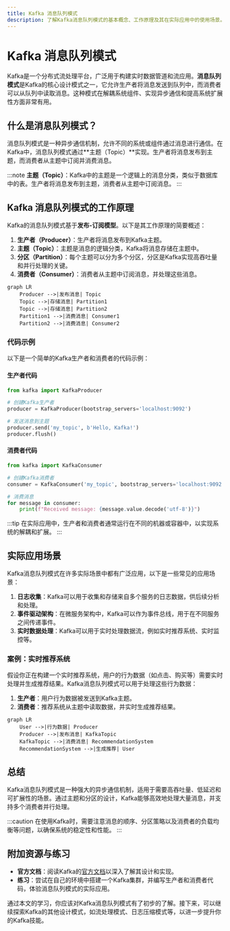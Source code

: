 ```yaml
---
title: Kafka 消息队列模式
description: 了解Kafka消息队列模式的基本概念、工作原理及其在实际应用中的使用场景。适合初学者掌握Kafka的核心设计模式。
---
```


# Kafka 消息队列模式

Kafka是一个分布式流处理平台，广泛用于构建实时数据管道和流应用。**消息队列模式**是Kafka的核心设计模式之一，它允许生产者将消息发送到队列中，而消费者可以从队列中读取消息。这种模式在解耦系统组件、实现异步通信和提高系统扩展性方面非常有用。

## 什么是消息队列模式？

消息队列模式是一种异步通信机制，允许不同的系统或组件通过消息进行通信。在Kafka中，消息队列模式通过**主题（Topic）**实现。生产者将消息发布到主题，而消费者从主题中订阅并消费消息。

:::note
**主题（Topic）**：Kafka中的主题是一个逻辑上的消息分类，类似于数据库中的表。生产者将消息发布到主题，消费者从主题中订阅消息。
:::

## Kafka 消息队列模式的工作原理

Kafka的消息队列模式基于**发布-订阅模型**。以下是其工作原理的简要概述：

1. **生产者（Producer）**：生产者将消息发布到Kafka主题。
2. **主题（Topic）**：主题是消息的逻辑分类，Kafka将消息存储在主题中。
3. **分区（Partition）**：每个主题可以分为多个分区，分区是Kafka实现高吞吐量和并行处理的关键。
4. **消费者（Consumer）**：消费者从主题中订阅消息，并处理这些消息。

```mermaid
graph LR
    Producer -->|发布消息| Topic
    Topic -->|存储消息| Partition1
    Topic -->|存储消息| Partition2
    Partition1 -->|消费消息| Consumer1
    Partition2 -->|消费消息| Consumer2
```

### 代码示例

以下是一个简单的Kafka生产者和消费者的代码示例：

#### 生产者代码

```python
from kafka import KafkaProducer

# 创建Kafka生产者
producer = KafkaProducer(bootstrap_servers='localhost:9092')

# 发送消息到主题
producer.send('my_topic', b'Hello, Kafka!')
producer.flush()
```

#### 消费者代码

```python
from kafka import KafkaConsumer

# 创建Kafka消费者
consumer = KafkaConsumer('my_topic', bootstrap_servers='localhost:9092')

# 消费消息
for message in consumer:
    print(f"Received message: {message.value.decode('utf-8')}")
```

:::tip
在实际应用中，生产者和消费者通常运行在不同的机器或容器中，以实现系统的解耦和扩展。
:::

## 实际应用场景

Kafka消息队列模式在许多实际场景中都有广泛应用，以下是一些常见的应用场景：

1. **日志收集**：Kafka可以用于收集和存储来自多个服务的日志数据，供后续分析和处理。
2. **事件驱动架构**：在微服务架构中，Kafka可以作为事件总线，用于在不同服务之间传递事件。
3. **实时数据处理**：Kafka可以用于实时处理数据流，例如实时推荐系统、实时监控等。

### 案例：实时推荐系统

假设你正在构建一个实时推荐系统，用户的行为数据（如点击、购买等）需要实时处理并生成推荐结果。Kafka消息队列模式可以用于处理这些行为数据：

1. **生产者**：用户行为数据被发送到Kafka主题。
2. **消费者**：推荐系统从主题中读取数据，并实时生成推荐结果。

```mermaid
graph LR
    User -->|行为数据| Producer
    Producer -->|发布消息| KafkaTopic
    KafkaTopic -->|消费消息| RecommendationSystem
    RecommendationSystem -->|生成推荐| User
```

## 总结

Kafka消息队列模式是一种强大的异步通信机制，适用于需要高吞吐量、低延迟和可扩展性的场景。通过主题和分区的设计，Kafka能够高效地处理大量消息，并支持多个消费者并行处理。

:::caution
在使用Kafka时，需要注意消息的顺序、分区策略以及消费者的负载均衡等问题，以确保系统的稳定性和性能。
:::

## 附加资源与练习

- **官方文档**：阅读Kafka的[官方文档](https://kafka.apache.org/documentation/)以深入了解其设计和实现。
- **练习**：尝试在自己的环境中搭建一个Kafka集群，并编写生产者和消费者代码，体验消息队列模式的实际应用。

通过本文的学习，你应该对Kafka消息队列模式有了初步的了解。接下来，可以继续探索Kafka的其他设计模式，如流处理模式、日志压缩模式等，以进一步提升你的Kafka技能。